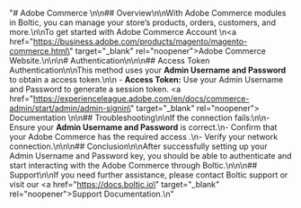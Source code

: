 "# Adobe Commerce \n\n## Overview\n\nWith Adobe Commerce modules in Boltic, you can manage your store’s products, orders, customers, and more.\n\nTo get started with Adobe Commerce Account \n<a href=\"https://business.adobe.com/products/magento/magento-commerce.html\" target=\"_blank\" rel=\"noopener\">Adobe Commerce Website</a>.\n\n\n# Authentication\n\n\n##  Access Token Authentication\n\nThis method uses your **Admin Username and Password** to obtain a access token.\n\n  - **Access Token:** Use your Admin Username and Password to generate a session token.  <a href=\"https://experienceleague.adobe.com/en/docs/commerce-admin/start/admin/admin-signin\" target=\"_blank\" rel=\"noopener\"> <span> Documentation</span> </a>\n\n## Troubleshooting\n\nIf the connection fails:\n\n-   Ensure your **Admin Username and Password** is correct.\n-   Confirm that your Adobe Commerce has the required access .\n-   Verify your network connection.\n\n\n## Conclusion\n\nAfter successfully setting up your Admin Username and Password key, you should be able to authenticate and start interacting with the Adobe Commerce through Boltic.\n\n\n## Support\n\nIf you need further assistance, please contact Boltic support or visit our <a href=\"https://docs.boltic.io\" target=\"_blank\" rel=\"noopener\">Support Documentation</a>.\n"